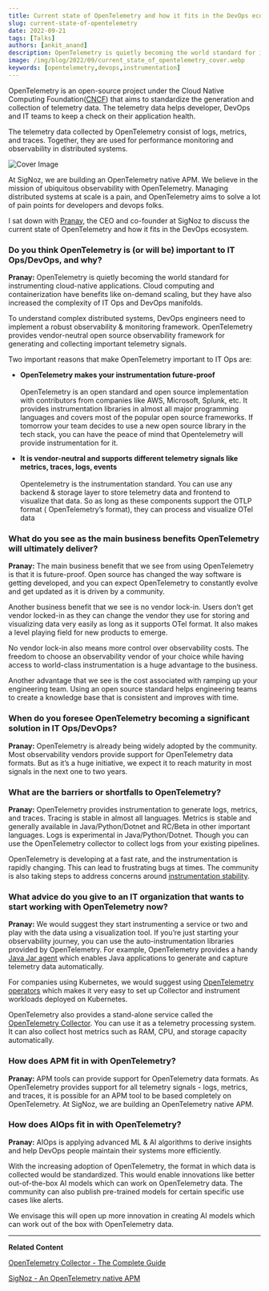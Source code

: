 ```yaml
---
title: Current state of OpenTelemetry and how it fits in the DevOps ecosystem | Q&A
slug: current-state-of-opentelemetry
date: 2022-09-21
tags: [Talks]
authors: [ankit_anand]
description: OpenTelemetry is quietly becoming the world standard for instrumenting cloud-native applications.To understand complex distributed systems, DevOps engineers need to implement a robust observability & monitoring framework. OpenTelemetry provides vendor-neutral open source observability framework...
image: /img/blog/2022/09/current_state_of_opentelemetry_cover.webp
keywords: [opentelemetry,devops,instrumentation]
---
```


<head>
  <link rel="canonical" href="https://signoz.io/blog/current-state-of-opentelemetry/"/>
</head>

OpenTelemetry is an open-source project under the Cloud Native Computing Foundation(<a href="https://www.cncf.io/" rel="nofollow">CNCF</a>) that aims to standardize the generation and collection of telemetry data. The telemetry data helps developer, DevOps and IT teams to keep a check on their application health.

The telemetry data collected by OpenTelemetry consist of logs, metrics, and traces. Together, they are used for performance monitoring and observability in distributed systems. 



![Cover Image](/img/blog/2022/09/current_state_of_opentelemetry_cover.webp)

At SigNoz, we are building an OpenTelemetry native APM. We believe in the mission of ubiquitous observability with OpenTelemetry. Managing distributed systems at scale is a pain, and OpenTelemetry aims to solve a lot of pain points for developers and devops folks.

I sat down with <a href="https://www.linkedin.com/in/pranay01/" rel="nofollow">Pranay</a>, the CEO and co-founder at SigNoz to discuss the current state of OpenTelemetry and how it fits in the DevOps ecosystem. 


### Do you think OpenTelemetry is (or will be) important to IT Ops/DevOps, and why?

**Pranay:** OpenTelemetry is quietly becoming the world standard for instrumenting cloud-native applications. Cloud computing and containerization have benefits like on-demand scaling, but they have also increased the complexity of IT Ops and DevOps manifolds.

To understand complex distributed systems, DevOps engineers need to implement a robust observability & monitoring framework. OpenTelemetry provides vendor-neutral open source observability framework for generating and collecting important telemetry signals.

Two important reasons that make OpenTelemetry important to IT Ops are:

- **OpenTelemetry makes your instrumentation future-proof**<br></br>
OpenTelemetry is an open standard and open source implementation with contributors from companies like AWS, Microsoft, Splunk, etc. It provides instrumentation libraries in almost all major programming languages and covers most of the popular open source frameworks. If tomorrow your team decides to use a new open source library in the tech stack, you can have the peace of mind that Opentelemetry will provide instrumentation for it.

- **It is vendor-neutral and supports different telemetry signals like metrics, traces, logs, events**<br></br>
Opentelemetry is the instrumentation standard. You can use any backend & storage layer to store telemetry data and frontend to visualize that data.
So as long as these components support the OTLP format ( OpenTelemetry’s format), they can process and visualize OTel data

### What do you see as the main business benefits OpenTelemetry will ultimately deliver?

**Pranay:** The main business benefit that we see from using OpenTelemetry is that it is future-proof. Open source has changed the way software is getting developed, and you can expect OpenTelemetry to constantly evolve and get updated as it is driven by a community.

Another business benefit that we see is no vendor lock-in. Users don’t get vendor locked-in as they can change the vendor they use for storing and visualizing data very easily as long as it supports OTel format. It also makes a level playing field for new products to emerge. 

No vendor lock-in also means more control over observability costs. The freedom to choose an observability vendor of your choice while having access to world-class instrumentation is a huge advantage to the business.

Another advantage that we see is the cost associated with ramping up your engineering team. Using an open source standard helps engineering teams to create a knowledge base that is consistent and improves with time. 

### When do you foresee OpenTelemetry becoming a significant solution in IT Ops/DevOps?

**Pranay:** OpenTelemetry is already being widely adopted by the community. Most observability vendors provide support for OpenTelemetry data formats. But as it’s a huge initiative, we expect it to reach maturity in most signals in the next one to two years.

### What are the barriers or shortfalls to OpenTelemetry?

**Pranay:** OpenTelemetry provides instrumentation to generate logs, metrics, and traces. Tracing is stable in almost all languages. Metrics is stable and generally available in Java/Python/Dotnet and RC/Beta in other important languages. Logs is experimental in Java/Python/Dotnet. Though you can use the OpenTelemetry collector to collect logs from your existing pipelines.

OpenTelemetry is developing at a fast rate, and the instrumentation is rapidly changing. This can lead to frustrating bugs at times. The community is also taking steps to address concerns around <a href="https://github.com/open-telemetry/opentelemetry-specification/issues/2753" rel="nofollow">instrumentation stability</a>. 

### What advice do you give to an IT organization that wants to start working with OpenTelemetry now?

**Pranay:** We would suggest they start instrumenting a service or two and play with the data using a visualization tool. If you’re just starting your observability journey, you can use the auto-instrumentation libraries provided by OpenTelemetry. For example, OpenTelemetry provides a handy [Java Jar agent](https://signoz.io/opentelemetry/java-agent/) which enables Java applications to generate and capture telemetry data automatically.

For companies using Kubernetes, we would suggest using [OpenTelemetry operators](https://signoz.io/docs/tutorial/opentelemetry-operator-usage/) which makes it very easy to set up Collector and instrument workloads deployed on Kubernetes.

OpenTelemetry also provides a stand-alone service called the  [OpenTelemetry Collector](https://signoz.io/blog/opentelemetry-collector-complete-guide/). You can use it as a telemetry processing system. It can also collect host metrics such as RAM, CPU, and storage capacity automatically.

### How does APM fit in with OpenTelemetry?

**Pranay:** APM tools can provide support for OpenTelemetry data formats. As OpenTelemetry provides support for all telemetry signals - logs, metrics, and traces, it is possible for an APM tool to be based completely on OpenTelemetry. At SigNoz, we are building an OpenTelemetry native APM.

### How does AIOps fit in with OpenTelemetry?

**Pranay:** AIOps is applying advanced ML & AI algorithms to derive insights and help DevOps people maintain their systems more efficiently.

With the increasing adoption of OpenTelemetry, the format in which data is collected would be standardized. This would enable innovations like better out-of-the-box AI models which can work on OpenTelemetry data. The community can also publish pre-trained models for certain specific use cases like alerts.

We envisage this will open up more innovation in creating AI models which can work out of the box with OpenTelemetry data.

---

**Related Content**

[OpenTelemetry Collector - The Complete Guide](https://signoz.io/blog/opentelemetry-collector-complete-guide/)

[SigNoz - An OpenTelemetry native APM](https://signoz.io/blog/opentelemetry-apm/)